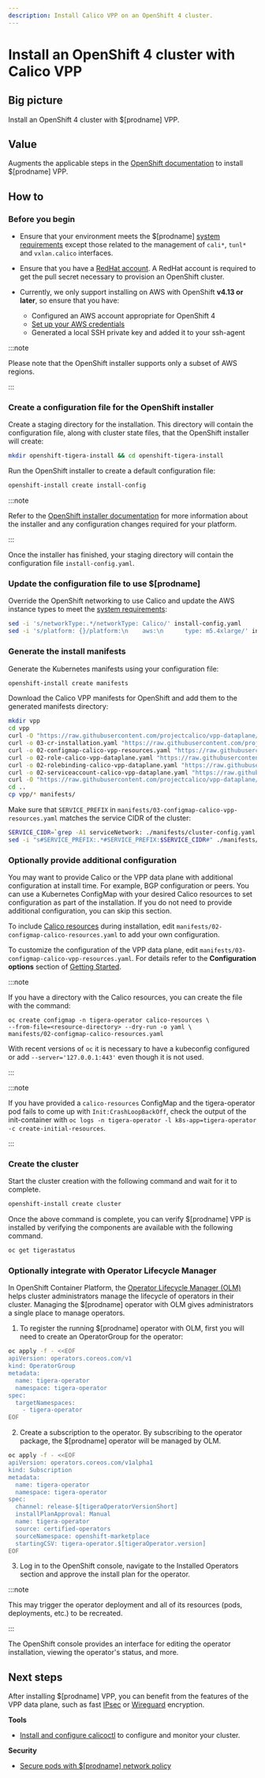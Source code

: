 ```yaml
---
description: Install Calico VPP on an OpenShift 4 cluster.
---
```



# Install an OpenShift 4 cluster with Calico VPP

## Big picture

Install an OpenShift 4 cluster with $[prodname] VPP.

## Value

Augments the applicable steps in the [OpenShift documentation](https://cloud.redhat.com/openshift/install)
to install $[prodname] VPP.

## How to

### Before you begin

- Ensure that your environment meets the $[prodname] [system requirements](../openshift/requirements.mdx) except those related to the management of `cali*`, `tunl*` and `vxlan.calico` interfaces.

- Ensure that you have a [RedHat account](https://cloud.redhat.com/). A RedHat account is required to get the pull secret necessary to provision an OpenShift cluster.

- Currently, we only support installing on AWS with OpenShift **v4.13 or later**, so ensure that you have:

    - Configured an AWS account appropriate for OpenShift 4
    - [Set up your AWS credentials](https://docs.aws.amazon.com/sdk-for-java/v1/developer-guide/setup-credentials.html)
    - Generated a local SSH private key and added it to your ssh-agent

:::note

Please note that the OpenShift installer supports only a subset of AWS regions.

:::

### Create a configuration file for the OpenShift installer

Create a staging directory for the installation. This directory will contain the configuration file, along with cluster state files, that the OpenShift installer will create:

```bash
mkdir openshift-tigera-install && cd openshift-tigera-install
```

Run the OpenShift installer to create a default configuration file:

```bash
openshift-install create install-config
```

:::note

Refer to the [OpenShift installer documentation](https://cloud.redhat.com/openshift/install) for more information
about the installer and any configuration changes required for your platform.

:::

Once the installer has finished, your staging directory will contain the configuration file `install-config.yaml`.

### Update the configuration file to use $[prodname]

Override the OpenShift networking to use Calico and update the AWS instance types to meet the [system requirements](../openshift/requirements.mdx):

```bash
sed -i 's/networkType:.*/networkType: Calico/' install-config.yaml
sed -i 's/platform: {}/platform:\n    aws:\n      type: m5.4xlarge/' install-config.yaml
```

### Generate the install manifests

Generate the Kubernetes manifests using your configuration file:

```bash
openshift-install create manifests
```

<InstallOpenShiftManifests skipDataplaneConfigSteps filesToExclude="01-configmap-kubernetes-services-endpoint.yaml, cluster-network-operator.yaml"/>

Download the Calico VPP manifests for OpenShift and add them to the generated manifests directory:

```bash
mkdir vpp
cd vpp
curl -O "https://raw.githubusercontent.com/projectcalico/vpp-dataplane/$[vppbranch]/yaml/platforms/openshift/00-namespace-calico-vpp-dataplane.yaml"
curl -o 03-cr-installation.yaml "https://raw.githubusercontent.com/projectcalico/vpp-dataplane/$[vppbranch]/yaml/platforms/openshift/01-cr-installation.yaml"
curl -o 02-configmap-calico-vpp-resources.yaml "https://raw.githubusercontent.com/projectcalico/vpp-dataplane/$[vppbranch]/yaml/platforms/openshift/03-configmap-calico-vpp-resources.yaml"
curl -o 02-role-calico-vpp-dataplane.yaml "https://raw.githubusercontent.com/projectcalico/vpp-dataplane/$[vppbranch]/yaml/platforms/openshift/03-role-calico-vpp-dataplane.yaml"
curl -o 02-rolebinding-calico-vpp-dataplane.yaml "https://raw.githubusercontent.com/projectcalico/vpp-dataplane/$[vppbranch]/yaml/platforms/openshift/03-rolebinding-calico-vpp-dataplane.yaml"
curl -o 02-serviceaccount-calico-vpp-dataplane.yaml "https://raw.githubusercontent.com/projectcalico/vpp-dataplane/$[vppbranch]/yaml/platforms/openshift/03-serviceaccount-calico-vpp-dataplane.yaml"
curl -O "https://raw.githubusercontent.com/projectcalico/vpp-dataplane/$[vppbranch]/yaml/platforms/openshift/04-calico-vpp-nohuge.yaml"
cd ..
cp vpp/* manifests/
```

Make sure that `SERVICE_PREFIX` in `manifests/03-configmap-calico-vpp-resources.yaml` matches the service CIDR of the cluster:

```bash
SERVICE_CIDR=`grep -A1 serviceNetwork: ./manifests/cluster-config.yaml | tail -n1 | cut -d '-' -f2`
sed -i "s#SERVICE_PREFIX:.*#SERVICE_PREFIX:$SERVICE_CIDR#" ./manifests/03-configmap-calico-vpp-resources.yaml
```

### Optionally provide additional configuration

You may want to provide Calico or the VPP data plane with additional configuration at install time. For example, BGP configuration or peers.
You can use a Kubernetes ConfigMap with your desired Calico resources to set configuration as part of the installation.
If you do not need to provide additional configuration, you can skip this section.

To include [Calico resources](../../../reference/resources/index.mdx) during installation, edit `manifests/02-configmap-calico-resources.yaml` to add your own configuration.

To customize the configuration of the VPP data plane, edit `manifests/03-configmap-calico-vpp-resources.yaml`. For details refer to the **Configuration options** section of [Getting Started](./getting-started.mdx).

:::note

If you have a directory with the Calico resources, you can create the file with the command:

```
oc create configmap -n tigera-operator calico-resources \
--from-file=<resource-directory> --dry-run -o yaml \
manifests/02-configmap-calico-resources.yaml
```

With recent versions of `oc` it is necessary to have a kubeconfig configured or add `--server='127.0.0.1:443'`
even though it is not used.

:::

:::note

If you have provided a `calico-resources` ConfigMap and the tigera-operator pod fails to come up with `Init:CrashLoopBackOff`,
check the output of the init-container with `oc logs -n tigera-operator -l k8s-app=tigera-operator -c create-initial-resources`.

:::

### Create the cluster

Start the cluster creation with the following command and wait for it to complete.

```bash
openshift-install create cluster
```

Once the above command is complete, you can verify $[prodname] VPP is installed by verifying the components are available with the following command.

```bash
oc get tigerastatus
```

### Optionally integrate with Operator Lifecycle Manager

In OpenShift Container Platform, the [Operator Lifecycle Manager (OLM)](https://docs.openshift.com/container-platform/4.4/operators/understanding_olm/olm-understanding-olm.html#olm-overview_olm-understanding-olm) helps
cluster administrators manage the lifecycle of operators in their cluster. Managing the $[prodname]
operator with OLM gives administrators a single place to manage operators.

1. To register the running $[prodname] operator with OLM, first you will need to create an OperatorGroup for the operator:

```bash
oc apply -f - <<EOF
apiVersion: operators.coreos.com/v1
kind: OperatorGroup
metadata:
  name: tigera-operator
  namespace: tigera-operator
spec:
  targetNamespaces:
    - tigera-operator
EOF
```

2. Create a subscription to the operator. By subscribing to the operator package, the $[prodname] operator will be managed by OLM.

```bash noValidation
oc apply -f - <<EOF
apiVersion: operators.coreos.com/v1alpha1
kind: Subscription
metadata:
  name: tigera-operator
  namespace: tigera-operator
spec:
  channel: release-$[tigeraOperatorVersionShort]
  installPlanApproval: Manual
  name: tigera-operator
  source: certified-operators
  sourceNamespace: openshift-marketplace
  startingCSV: tigera-operator.$[tigeraOperator.version]
EOF
```

3. Log in to the OpenShift console, navigate to the Installed Operators section and approve the install plan for the operator.

:::note

This may trigger the operator deployment and all of its resources (pods, deployments, etc.) to be recreated.

:::

The OpenShift console provides an interface for editing the operator installation, viewing the operator's status, and more.

## Next steps

After installing $[prodname] VPP, you can benefit from the features of the VPP data plane, such as fast [IPsec](ipsec.mdx) or [Wireguard](../../../network-policy/encrypt-cluster-pod-traffic.mdx) encryption.

**Tools**

- [Install and configure calicoctl](../../../operations/calicoctl/install.mdx) to configure and monitor your cluster.

**Security**

- [Secure pods with $[prodname] network policy](../../../network-policy/get-started/calico-policy/calico-network-policy.mdx)
